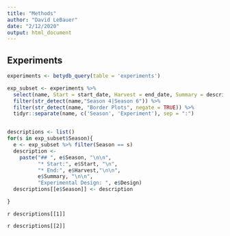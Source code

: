 ```yaml
---
title: "Methods"
author: "David LeBauer"
date: "2/12/2020"
output: html_document
---
```



## Experiments

```r
experiments <- betydb_query(table = 'experiments')

exp_subset <- experiments %>% 
  select(name, Start = start_date, Harvest = end_date, Summary = description, Design = design) %>% 
  filter(str_detect(name,"Season 4|Season 6")) %>% 
  filter(str_detect(name, "Border Plots", negate = TRUE)) %>% 
  tidyr::separate(name, c('Season', 'Experiment'), sep = ":") 


descriptions <- list()
for(s in exp_subset$Season){
  e <- exp_subset %>% filter(Season == s)
  description <- 
    paste("## ", e$Season, "\n\n",
          "* Start:", e$Start, "\n",
          "* End:", e$Harvest,"\n\n",
          e$Summary, "\n\n",
          "Experimental Design: ", e$Design)
  descriptions[[e$Season]] <- description

}

```

`r descriptions[[1]]`

`r descriptions[[2]]`
